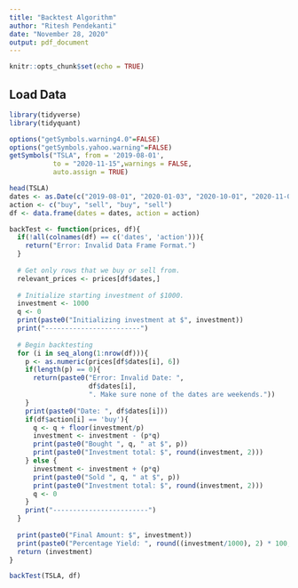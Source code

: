 ```yaml
---
title: "Backtest Algorithm"
author: "Ritesh Pendekanti"
date: "November 28, 2020"
output: pdf_document
---
```


```r
knitr::opts_chunk$set(echo = TRUE)
```

## Load Data 

```r
library(tidyverse)
library(tidyquant)  

options("getSymbols.warning4.0"=FALSE)
options("getSymbols.yahoo.warning"=FALSE)
getSymbols("TSLA", from = '2019-08-01',
           to = "2020-11-15",warnings = FALSE,
           auto.assign = TRUE)
```

```r
head(TSLA)
dates <- as.Date(c("2019-08-01", "2020-01-03", "2020-10-01", "2020-11-03"))
action <- c("buy", "sell", "buy", "sell")
df <- data.frame(dates = dates, action = action)
```

```r
backTest <- function(prices, df){
  if(!all(colnames(df) == c('dates', 'action'))){
    return("Error: Invalid Data Frame Format.")
  }
  
  # Get only rows that we buy or sell from.
  relevant_prices <- prices[df$dates,]
  
  # Initialize starting investment of $1000.
  investment <- 1000
  q <- 0
  print(paste0("Initializing investment at $", investment))
  print("------------------------")
  
  # Begin backtesting
  for (i in seq_along(1:nrow(df))){
    p <- as.numeric(prices[df$dates[i], 6])
    if(length(p) == 0){
      return(paste0("Error: Invalid Date: ", 
                    df$dates[i],
                    ". Make sure none of the dates are weekends."))
    }
    print(paste0("Date: ", df$dates[i]))
    if(df$action[i] == 'buy'){
      q <- q + floor(investment/p)
      investment <- investment - (p*q)
      print(paste0("Bought ", q, " at $", p))
      print(paste0("Investment total: $", round(investment, 2)))
    } else {
      investment <- investment + (p*q)
      print(paste0("Sold ", q, " at $", p))
      print(paste0("Investment total: $", round(investment, 2)))
      q <- 0
    }
    print("------------------------")
  }
  
  print(paste0("Final Amount: $", investment))
  print(paste0("Percentage Yield: ", round((investment/1000), 2) * 100, "%"))
  return (investment)
}
```

```r
backTest(TSLA, df)
```
